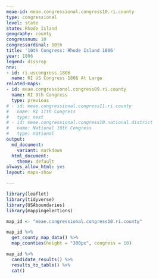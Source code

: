```yaml
---
meae-id: meae.congressional.congress10.ri.county
type: congressional
level: state
state: Rhode Island
geography: county
congressnum: 10
congressordinal: 10th
title: '10th Congress: Rhode Island 1806'
year: 1806
legend: dissrep
nnv:
- id: ri.uscongress.1806
  name: RI US Congress 1806 At Large
related-maps:
- id: meae.congressional.congress09.ri.county
  name: RI 9th Congress
  type: previous
# - id: meae.congressional.congress11.ri.county
#   name: RI 11th Congress
#   type: next
# - id: meae.congressional.congress10.national.district
#   name: National 10th Congress
#   type: national
output:
  md_document:
    variant: markdown
  html_document:
    theme: default
always_allow_html: yes
layout: maps-show

---
```


```r
library(leaflet)
library(tidyverse)
library(USAboundaries)
library(mappingelections)

map_id <- "meae.congressional.congress10.ri.county"
```

<div class="map">

```r
map_id %>%
  get_county_map_data() %>%
  map_counties(height = "300px", congress = 10)
```

</div>

<div class="results-table">

```r
map_id %>%
  candidate_results() %>%
  results_to_table() %>%
  cat()
```

</div>
